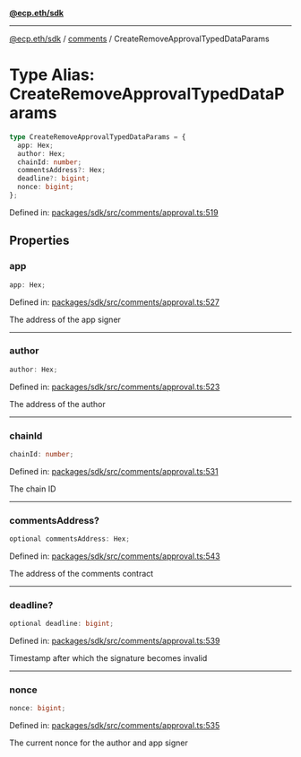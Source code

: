 [**@ecp.eth/sdk**](../../index.mdx)

***

[@ecp.eth/sdk](/sdk-reference/index.mdx) / [comments](/sdk-reference/comments/index.mdx) / CreateRemoveApprovalTypedDataParams

# Type Alias: CreateRemoveApprovalTypedDataParams

```ts
type CreateRemoveApprovalTypedDataParams = {
  app: Hex;
  author: Hex;
  chainId: number;
  commentsAddress?: Hex;
  deadline?: bigint;
  nonce: bigint;
};
```

Defined in: [packages/sdk/src/comments/approval.ts:519](https://github.com/ecp-eth/comments-monorepo/blob/main/packages/sdk/src/comments/approval.ts#L519)

## Properties

### app

```ts
app: Hex;
```

Defined in: [packages/sdk/src/comments/approval.ts:527](https://github.com/ecp-eth/comments-monorepo/blob/main/packages/sdk/src/comments/approval.ts#L527)

The address of the app signer

***

### author

```ts
author: Hex;
```

Defined in: [packages/sdk/src/comments/approval.ts:523](https://github.com/ecp-eth/comments-monorepo/blob/main/packages/sdk/src/comments/approval.ts#L523)

The address of the author

***

### chainId

```ts
chainId: number;
```

Defined in: [packages/sdk/src/comments/approval.ts:531](https://github.com/ecp-eth/comments-monorepo/blob/main/packages/sdk/src/comments/approval.ts#L531)

The chain ID

***

### commentsAddress?

```ts
optional commentsAddress: Hex;
```

Defined in: [packages/sdk/src/comments/approval.ts:543](https://github.com/ecp-eth/comments-monorepo/blob/main/packages/sdk/src/comments/approval.ts#L543)

The address of the comments contract

***

### deadline?

```ts
optional deadline: bigint;
```

Defined in: [packages/sdk/src/comments/approval.ts:539](https://github.com/ecp-eth/comments-monorepo/blob/main/packages/sdk/src/comments/approval.ts#L539)

Timestamp after which the signature becomes invalid

***

### nonce

```ts
nonce: bigint;
```

Defined in: [packages/sdk/src/comments/approval.ts:535](https://github.com/ecp-eth/comments-monorepo/blob/main/packages/sdk/src/comments/approval.ts#L535)

The current nonce for the author and app signer
